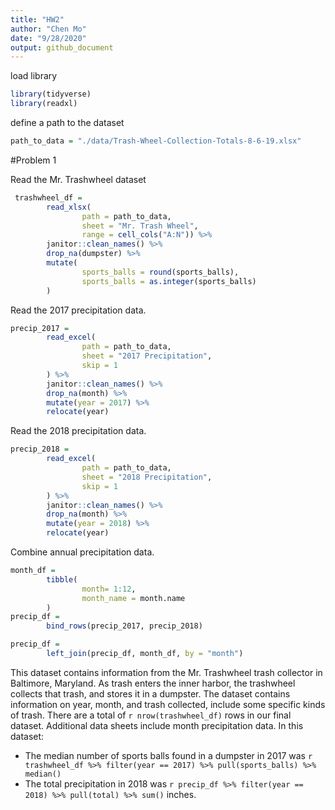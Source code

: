 ```yaml
---
title: "HW2"
author: "Chen Mo"
date: "9/28/2020"
output: github_document
---
```


load library
```r
library(tidyverse)
library(readxl)
```

define a path to the dataset
```r
path_to_data = "./data/Trash-Wheel-Collection-Totals-8-6-19.xlsx"
```

#Problem 1

Read the Mr. Trashwheel dataset

```r
 trashwheel_df = 
        read_xlsx(
                path = path_to_data,
                sheet = "Mr. Trash Wheel",
                range = cell_cols("A:N")) %>%
        janitor::clean_names() %>%
        drop_na(dumpster) %>%
        mutate(
                sports_balls = round(sports_balls),
                sports_balls = as.integer(sports_balls)
        )
```

Read the 2017 precipitation data.
```r
precip_2017 =
        read_excel(
                path = path_to_data,
                sheet = "2017 Precipitation",
                skip = 1
        ) %>% 
        janitor::clean_names() %>% 
        drop_na(month) %>% 
        mutate(year = 2017) %>%
        relocate(year)
```

Read the 2018 precipitation data.
```r
precip_2018 =
        read_excel(
                path = path_to_data,
                sheet = "2018 Precipitation",
                skip = 1
        ) %>% 
        janitor::clean_names() %>% 
        drop_na(month) %>% 
        mutate(year = 2018) %>%
        relocate(year)
```

Combine annual precipitation data.
```r
month_df =
        tibble(
                month= 1:12,
                month_name = month.name
        )
precip_df =
        bind_rows(precip_2017, precip_2018)

precip_df =
        left_join(precip_df, month_df, by = "month")
```

This dataset contains information from the Mr. Trashwheel trash collector in Baltimore, Maryland. As trash enters the inner harbor, the trashwheel collects that trash, and stores it in a dumpster. The dataset contains information on year, month, and trash collected, include some specific kinds of trash. There are a total of `r nrow(trashwheel_df)` rows in our final dataset. Additional data sheets include month precipitation data. In this dataset:

* The median number of sports balls found in a dumpster in 2017 was `r trashwheel_df %>% filter(year == 2017) %>% pull(sports_balls) %>% median()`
* The total precipitation in 2018 was `r precip_df %>% filter(year == 2018) %>% pull(total) %>% sum()` inches.
